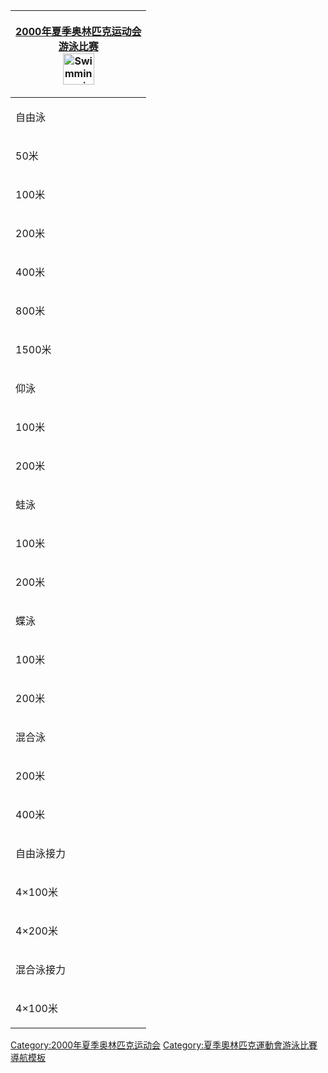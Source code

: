 {| class="infobox" style="padding:0.3em; margin-left:15px; border:1px solid #B8C7D9; background:#f5faff; text-align:right; font-size:90%; line-height:1.5em"
|- style="background:#cedff2; text-align:center;"
!colspan=5|[[2000年夏季奥林匹克运动会]]<br/>[[2000年夏季奥林匹克运动会游泳比赛|游泳比赛]]<br/>[[Image:Swimming pictogram.svg|50px]]
|- style="background:#deeaf6; text-align:center;"
|colspan=5|自由泳
|-
|50米
|&nbsp;
|[[2000年夏季奧林匹克運動會游泳比賽－男子50米自由泳|男子]]
|&nbsp;
|[[2000年夏季奧林匹克運動會游泳比賽－女子50米自由泳|女子]]
|-
|100米
|&nbsp;
|[[2000年夏季奧林匹克運動會游泳比賽－男子100米自由泳|男子]]
|&nbsp;
|[[2000年夏季奧林匹克運動會游泳比賽－女子100米自由泳|女子]]
|-
|200米
|&nbsp;
|[[2000年夏季奧林匹克運動會游泳比賽－男子200米自由泳|男子]]
|&nbsp;
|[[2000年夏季奧林匹克運動會游泳比賽－女子200米自由泳|女子]]
|-
|400米
|&nbsp;
|[[2000年夏季奧林匹克運動會游泳比賽－男子400米自由泳|男子]]
|&nbsp;
|[[2000年夏季奧林匹克運動會游泳比賽－女子400米自由泳|女子]]
|-
|800米
|
|
|
|[[2000年夏季奧林匹克運動會游泳比賽－女子800米自由泳|女子]]
|-
|1500米
|
|[[2000年夏季奧林匹克運動會游泳比賽－男子1500米自由泳|男子]]
|
|
|- style="background:#deeaf6; text-align:center;"
|colspan=5|仰泳
|-
|100米
|&nbsp;
|[[2000年夏季奥林匹克运动会游泳比赛－男子100米仰泳|男子]]
|&nbsp;
|[[2000年夏季奧林匹克運動會游泳比賽－女子100米仰泳|女子]]
|-
|200米
|&nbsp;
|[[2000年夏季奧林匹克運動會游泳比賽－男子200米仰泳|男子]]
|&nbsp;
|[[2000年夏季奧林匹克運動會游泳比賽－女子200米仰泳|女子]]
|- style="background:#deeaf6; text-align:center;"
|colspan=5|蛙泳
|-
|100米
|&nbsp;
|[[2000年夏季奥林匹克运动会游泳比赛－男子100米蛙泳|男子]]
|&nbsp;
|[[2000年夏季奥林匹克运动会游泳比赛－女子100米蛙泳|女子]]
|-
|200米
|&nbsp;
|[[2000年夏季奥林匹克运动会游泳比赛－男子200米蛙泳|男子]]
|&nbsp;
|[[2000年夏季奥林匹克运动会游泳比赛－女子200米蛙泳|女子]]
|- style="background:#deeaf6; text-align:center;"
|colspan=5|蝶泳
|-
|100米
|&nbsp;
|[[2000年夏季奥林匹克运动会游泳比赛－男子100米蝶泳|男子]]
|&nbsp;
|[[2000年夏季奥林匹克运动会游泳比赛－女子100米蝶泳|女子]]
|-
|200米
|&nbsp;
|[[2000年夏季奥林匹克运动会游泳比赛－男子200米蝶泳|男子]]
|&nbsp;
|[[2000年夏季奥林匹克运动会游泳比赛－女子200米蝶泳|女子]]
|- style="background:#deeaf6; text-align:center;"
|colspan=5|混合泳
|-
|200米
|&nbsp;
|[[2000年夏季奥林匹克运动会游泳比赛－男子200米混合泳|男子]]
|&nbsp;
|[[2000年夏季奥林匹克运动会游泳比赛－女子200米混合泳|女子]]
|-
|400米
|&nbsp;
|[[2000年夏季奥林匹克运动会游泳比赛－男子400米混合泳|男子]]
|&nbsp;
|[[2000年夏季奥林匹克运动会游泳比赛－女子400米混合泳|女子]]
|- style="background:#deeaf6; text-align:center;"
|colspan=5|自由泳接力
|-
|4&times;100米
|
|[[2000年夏季奥林匹克运动会游泳比赛 - 男子4 x 100米自由泳接力|男子]]
|
|[[2000年夏季奥林匹克运动会游泳比赛 - 女子4 x 100米自由泳接力|女子]]
|-
|4&times;200米
|
|[[2000年夏季奥林匹克运动会游泳比赛—男子4 x 200米自由泳接力|男子]]
|
|[[2000年夏季奥林匹克运动会游泳比赛 - 女子4 x 200米自由泳接力|女子]]
|- style="background:#deeaf6; text-align:center;"
|colspan=5|混合泳接力
|-
|4&times;100米
|
|[[2000年夏季奥林匹克运动会游泳比赛 - 男子4 x 100米混合泳接力|男子]]
|
|[[2000年夏季奥林匹克运动会游泳比赛 - 女子4 x 100米混合泳接力|女子]]
|}<noinclude>
[[Category:2000年夏季奥林匹克运动会]]
[[Category:夏季奧林匹克運動會游泳比賽導航模板]]
</noinclude>